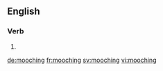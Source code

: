 ==English==

===Verb===
{{head|en}}

# {{present participle of|mooch}}

[[de:mooching]]
[[fr:mooching]]
[[sv:mooching]]
[[vi:mooching]]